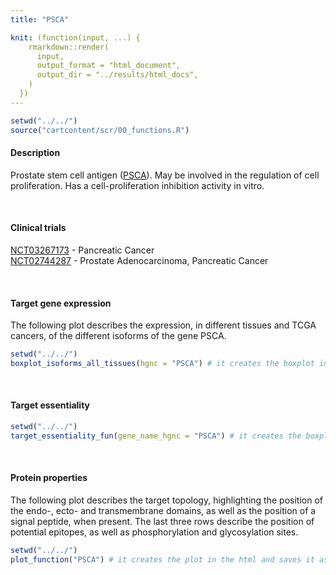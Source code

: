```yaml
---
title: "PSCA"

knit: (function(input, ...) {
    rmarkdown::render(
      input,
      output_format = "html_document",
      output_dir = "../results/html_docs",
    )
  })
---
```

<style>
img {
    max-width: 30cm;
}
</style>
```r
setwd("../../")
source("cartcontent/scr/00_functions.R")
```


<h4>Description</h4>
Prostate stem cell antigen ([PSCA](https://www.uniprot.org/uniprot/O43653)). May be involved in the regulation of cell proliferation. Has a cell-proliferation inhibition activity in vitro. 

<br> 

<h4>Clinical trials</h4>
[NCT03267173](https://clinicaltrials.gov/ct2/show/NCT03267173) - Pancreatic Cancer <br>
[NCT02744287](https://clinicaltrials.gov/ct2/show/NCT02744287) - Prostate Adenocarcinoma, Pancreatic Cancer <br>

<br>

<h4>Target gene expression</h4>
The following plot describes the expression, in different tissues and TCGA cancers, of the different isoforms of the gene PSCA.
```r
setwd("../../")
boxplot_isoforms_all_tissues(hgnc = "PSCA") # it creates the boxplot in the html and saves it as .pdf in the plot/isoform_expression folder
```

<br>

<h4>Target essentiality</h4>
```r
setwd("../../")
target_essentiality_fun(gene_name_hgnc = "PSCA") # it creates the boxplot in the html and saves it as .pdf in the plot/target_essentiality folder
```

<br>

<h4>Protein properties</h4>
The following plot describes the target topology, highlighting the position of the endo-, ecto- and transmembrane domains, as well as the position of a signal peptide, when present. 
The last three rows describe the position of potential epitopes, as well as phosphorylation and glycosylation sites. 
```r
setwd("../../")
plot_function("PSCA") # it creates the plot in the html and saves it as .pdf in the plot/protein_properties folder
```